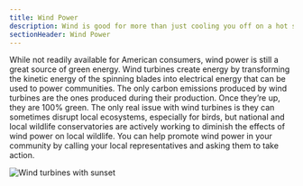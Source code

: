 ```yaml
---
title: Wind Power
description: Wind is good for more than just cooling you off on a hot summer day
sectionHeader: Wind Power
---
```


While not readily available for American consumers, wind power is still a great source of green energy.
Wind turbines create energy by transforming the kinetic energy of the spinning blades into electrical energy that can be used to power communities.
The only carbon emissions produced by wind turbines are the ones produced during their production.
Once they’re up, they are 100% green.
The only real issue with wind turbines is they can sometimes disrupt local ecosystems, especially for birds, but national and local wildlife conservatories are actively working to diminish the effects of wind power on local wildlife.
You can help promote wind power in your community by calling your local representatives and asking them to take action.

<img src="/images/turbines.jpg" alt="Wind turbines with sunset" />
